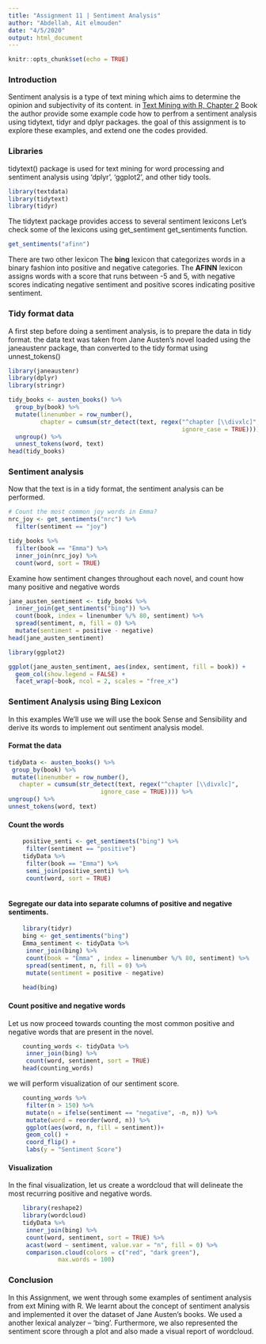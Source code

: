 ```yaml
---
title: "Assignment 11 | Sentiment Analysis"
author: "Abdellah, Ait elmouden"
date: "4/5/2020"
output: html_document
---
```


```r
knitr::opts_chunk$set(echo = TRUE)
```

### Introduction 

Sentiment analysis is a type of text mining which aims to determine the opinion and subjectivity of its content. in [Text Mining with R, Chapter 2](https://www.tidytextmining.com/sentiment.html#the-sentiments-dataset) Book the author provide some example code how to perfrom a sentiment analysis using tidytext, tidyr and dplyr packages. the goal of this assignment is to explore these examples, and extend one the codes provided.

### Libraries 

tidytext() package is used for text mining for word processing and sentiment analysis using 'dplyr', 'ggplot2', and other tidy tools.
```r
library(textdata)
library(tidytext)
library(tidyr)
```

The tidytext package provides access to several sentiment lexicons Let's check some of the lexicons using get_sentiment get_sentiments function.

```r
get_sentiments("afinn")
```

There are two other lexicon The **bing** lexicon that categorizes words in a binary fashion into positive and negative categories. The **AFINN** lexicon assigns words with a score that runs between -5 and 5, with negative scores indicating negative sentiment and positive scores indicating positive sentiment.

### Tidy format data 

A first step before doing a sentiment analysis, is to prepare the data in tidy format. the data text was taken from Jane Austen's novel loaded using the janeaustenr package, than converted to the tidy format using unnest_tokens()

```r
library(janeaustenr)
library(dplyr)
library(stringr)

tidy_books <- austen_books() %>%
  group_by(book) %>%
  mutate(linenumber = row_number(),
         chapter = cumsum(str_detect(text, regex("^chapter [\\divxlc]", 
                                                 ignore_case = TRUE)))) %>%
  ungroup() %>%
  unnest_tokens(word, text)
head(tidy_books)
```

### Sentiment analysis

Now that the text is in a tidy format, the sentiment analysis can be performed.

```r
# Count the most common joy words in Emma? 
nrc_joy <- get_sentiments("nrc") %>% 
  filter(sentiment == "joy")

tidy_books %>%
  filter(book == "Emma") %>%
  inner_join(nrc_joy) %>%
  count(word, sort = TRUE)
```

Examine how sentiment changes throughout each novel, and count how many positive and negative words

```r
jane_austen_sentiment <- tidy_books %>%
  inner_join(get_sentiments("bing")) %>%
  count(book, index = linenumber %/% 80, sentiment) %>%
  spread(sentiment, n, fill = 0) %>%
  mutate(sentiment = positive - negative)
head(jane_austen_sentiment)
```

```r
library(ggplot2)

ggplot(jane_austen_sentiment, aes(index, sentiment, fill = book)) +
  geom_col(show.legend = FALSE) +
  facet_wrap(~book, ncol = 2, scales = "free_x")
```

### Sentiment Analysis using Bing Lexicon

In this examples We'll use we will use the book Sense and Sensibility and derive its words to implement out sentiment analysis model.

#### Format the data

```r
tidyData <- austen_books() %>%
 group_by(book) %>%
 mutate(linenumber = row_number(),
   chapter = cumsum(str_detect(text, regex("^chapter [\\divxlc]", 
                          ignore_case = TRUE)))) %>%
ungroup() %>%
unnest_tokens(word, text)
```

#### Count the words

```r
    positive_senti <- get_sentiments("bing") %>%
     filter(sentiment == "positive")
    tidyData %>%
     filter(book == "Emma") %>%
     semi_join(positive_senti) %>%
     count(word, sort = TRUE)
  
```

#### Segregate our data into separate columns of positive and negative sentiments.

```r
    library(tidyr)
    bing <- get_sentiments("bing")
    Emma_sentiment <- tidyData %>%
     inner_join(bing) %>%
     count(book = "Emma" , index = linenumber %/% 80, sentiment) %>%
     spread(sentiment, n, fill = 0) %>%
     mutate(sentiment = positive - negative)
    
    head(bing)
```

#### Count positive and negative words

Let us now proceed towards counting the most common positive and negative words that are present in the novel.

```r
    counting_words <- tidyData %>%
     inner_join(bing) %>%
     count(word, sentiment, sort = TRUE)
    head(counting_words)
```
we will perform visualization of our sentiment score. 

```r
    counting_words %>%
     filter(n > 150) %>%
     mutate(n = ifelse(sentiment == "negative", -n, n)) %>%
     mutate(word = reorder(word, n)) %>%
     ggplot(aes(word, n, fill = sentiment))+
     geom_col() +
     coord_flip() +
     labs(y = "Sentiment Score")
```

#### Visualization

In the final visualization, let us create a wordcloud that will delineate the most recurring positive and negative words.

```r
    library(reshape2)
    library(wordcloud)
    tidyData %>%
     inner_join(bing) %>%
     count(word, sentiment, sort = TRUE) %>%
     acast(word ~ sentiment, value.var = "n", fill = 0) %>%
     comparison.cloud(colors = c("red", "dark green"),
              max.words = 100)
```

### Conclusion

In this Assignment, we went through some examples of sentiment analysis from ext Mining with R. We learnt about the concept of sentiment analysis and implemented it over the dataset of Jane Austen’s books. We used a another lexical analyzer – ‘bing’. Furthermore, we also represented the sentiment score through a plot and also made a visual report of wordcloud.
